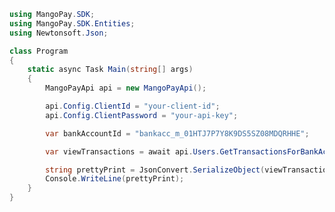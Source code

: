 ```csharp .NET 
using MangoPay.SDK;
using MangoPay.SDK.Entities;
using Newtonsoft.Json;

class Program
{
    static async Task Main(string[] args)
    {
        MangoPayApi api = new MangoPayApi();

        api.Config.ClientId = "your-client-id";
        api.Config.ClientPassword = "your-api-key";

        var bankAccountId = "bankacc_m_01HTJ7P7Y8K9DS5SZ08MDQRHHE";

        var viewTransactions = await api.Users.GetTransactionsForBankAccountAsync(bankAccountId, new Pagination(1, 100), null);

        string prettyPrint = JsonConvert.SerializeObject(viewTransactions, Formatting.Indented);
        Console.WriteLine(prettyPrint);
	}
}
```